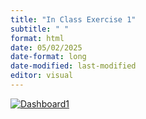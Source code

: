```yaml
---
title: "In Class Exercise 1"
subtitle: " "
format: html
date: 05/02/2025
date-format: long
date-modified: last-modified
editor: visual
---
```


:::: {=html}
::: {#viz168 .tableauPlaceholder style="position: relative"}
<noscript><a href='https://public.tableau.com/views/SuperstoreIn-ClassExercise02/Dashboard1'> <img src="https://public.tableau.com/static/images/Su/SuperstoreIn-ClassExercise02/Dashboard1/1_rss.png" alt="Dashboard1" style="border: none"/> </a></noscript>

<object class='tableauViz' style='display:none;'> <param name='host_url' value='https%3A%2F%2Fpublic.tableau.com%2F' /> <param name='embed_code_version' value='3' /> <param name='site_root' value='' /> <param name='name' value='SuperstoreIn-ClassExercise02/Dashboard1' /> <param name='tabs' value='no' /> <param name='toolbar' value='yes' /> <param name='static_image' value='https://public.tableau.com/static/images/Su/SuperstoreIn-ClassExercise02/Dashboard1/1.png' /> <param name='animate_transition' value='yes' /> <param name='display_static_image' value='yes' /> <param name='display_spinner' value='yes' /> <param name='display_overlay' value='yes' /> <param name='display_count' value='yes' /> <param name='language' value='en-GB' /> </object>
:::

```{=html}
<script type='text/javascript'>
  var divElement = document.getElementById('viz168');
  var vizElement = divElement.getElementsByTagName('object')[0];
  vizElement.style.width = '100%';
  vizElement.style.height = '800px';
  var scriptElement = document.createElement('script');
  scriptElement.src = 'https://public.tableau.com/javascripts/api/viz_v1.js';
  vizElement.parentNode.insertBefore(scriptElement, vizElement);
</script>
```
::::
